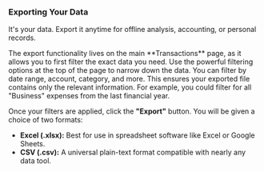 <a id='data-export'></a>
### <Icon name='fileDown' /> Exporting Your Data

It's your data. Export it anytime for offline analysis, accounting, or personal records.

<Step number={1} title='Navigate to the Transactions Page'>
  The export functionality lives on the main **Transactions** page, as it allows you to first filter
  the exact data you need.
</Step>

<Step number={2} title='Filter Your Data (Optional but Recommended)'>
  Use the powerful filtering options at the top of the page to narrow down the data. You can filter
  by date range, account, category, and more. This ensures your exported file contains only the
  relevant information. For example, you could filter for all "Business" expenses from the last
  financial year.
</Step>

<Step number={3} title='Click Export and Choose a Format'>

Once your filters are applied, click the **"Export"** button. You will be given a choice of two formats:

- **Excel (.xlsx):** Best for use in spreadsheet software like Excel or Google Sheets.
- **CSV (.csv):** A universal plain-text format compatible with nearly any data tool.

</Step>
